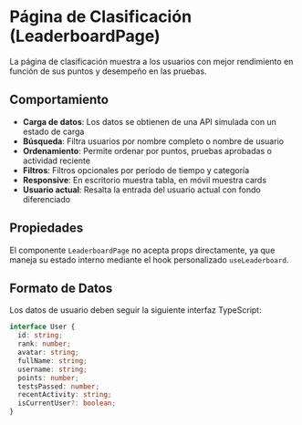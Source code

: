 # Página de Clasificación (LeaderboardPage)

La página de clasificación muestra a los usuarios con mejor rendimiento en función de sus puntos y desempeño en las pruebas.

## Comportamiento

- **Carga de datos**: Los datos se obtienen de una API simulada con un estado de carga
- **Búsqueda**: Filtra usuarios por nombre completo o nombre de usuario
- **Ordenamiento**: Permite ordenar por puntos, pruebas aprobadas o actividad reciente
- **Filtros**: Filtros opcionales por período de tiempo y categoría
- **Responsive**: En escritorio muestra tabla, en móvil muestra cards
- **Usuario actual**: Resalta la entrada del usuario actual con fondo diferenciado

## Propiedades

El componente `LeaderboardPage` no acepta props directamente, ya que maneja su estado interno mediante el hook personalizado `useLeaderboard`.

## Formato de Datos

Los datos de usuario deben seguir la siguiente interfaz TypeScript:

```typescript
interface User {
  id: string;
  rank: number;
  avatar: string;
  fullName: string;
  username: string;
  points: number;
  testsPassed: number;
  recentActivity: string;
  isCurrentUser?: boolean;
}